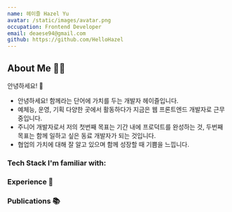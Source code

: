 ```yaml
---
name: 헤이즐 Hazel Yu
avatar: /static/images/avatar.png
occupation: Frontend Developer
email: deaese94@gmail.com
github: https://github.com/HelloHazel
---
```



## About Me 👨‍💻

안녕하세요! <span className="wave">👋</span>

- 안녕하세요! 함께라는 단어에 가치를 두는 개발자 헤이즐입니다.
- 예체능, 운영, 기획 다양한 곳에서 활동하다가 지금은 웹 프론트엔드 개발자로 근무 중입니다.
- 주니어 개발자로서 저의 첫번째 목표는 기간 내에 프로덕트를 완성하는 것, 두번째 목표는 함께 일하고 싶은 동료 개발자가 되는 것입니다.
- 협업의 가치에 대해 잘 알고 있으며 함께 성장할 때 기쁨을 느낍니다.

### Tech Stack I'm familiar with:

<FamiliarTechStack />

### Experience 🏅

### Publications 📚

